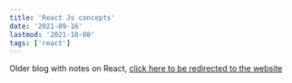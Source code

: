 ```yaml
---
title: 'React Js concepts'
date: '2021-09-16'
lastmod: '2021-10-08'
tags: ['react']
---
```


Older blog with notes on React, [click here to be redirected to the website](https://ananthnbhat2.gitbook.io/reactjs/)
